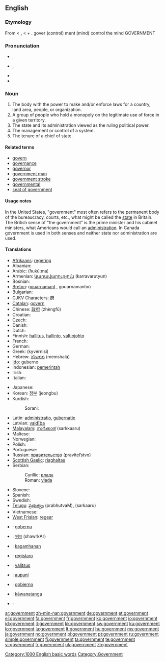 ==English==

{{rank|according|walked|office|600|government|particular|charge|church}}

===Etymology===
From {{etyl|la|en}} {{term|gubernatio||management, government}} < {{etyl|grc|en}} {{term|κυβερνισμός|tr=kubernismos|lang=grc|sc=polytonic}}, {{term|κυβέρνησις|tr=kubernēsis||steering, pilotage, guiding|lang=grc|sc=polytonic}} < {{term|κυβερνάω|sc=polytonic|tr=kubernaō||I steer, drive, guide, pilot|lang=grc}} + {{term|-ment|lang=en}}.
gover (control)  ment (mind)  control the mind  GOVERNMENT

===Pronunciation===
* {{a|RP}} {{IPA|/ˈgʌvənmənt/}}, {{SAMPA|/"gVv@nm@nt/}}
* {{a|GenAm}} {{IPA|/ˈɡʌvɚnmənt/}}, {{SAMPA|/"gVv@`nm@nt/}}
* {{audio|en-us-government.ogg|Audio (US)}}
* {{hyphenation|gov|ern|ment}}

===Noun===
{{en-noun}}

# The body with the power to make and/or enforce laws for a country, land area, people, or organization.
# A group of people who hold a monopoly on the legitimate use of force in a given territory.
# The state and its administration viewed as the ruling political power.
# The management or control of a system.
# The tenure of a chief of state.

====Related terms====
* [[govern]]
* [[governance]]
* [[governor]]
* [[government man]]
* [[government stroke]]
* [[governmental]]
* [[seat of government]]

====Usage notes====
In the United States, "government" most often refers to the permanent body of the bureaucracy, courts, etc., what might be called the [[state]] in Britain.  The British sense of "the government" is the prime minister and his cabinet ministers, what Americans would call an [[administration]].  In Canada government is used in both senses and neither state nor administration are used.

====Translations====
{{trans-top|government}}
* [[Afrikaans]]: [[regering]]
* Albanian: {{t-|sq|qeveri|xs=Albanian}}
* Arabic: {{Arab|[[حكومة]]}} (ħukú:ma) {{f}}
* Armenian: [[կառավարություն]] (karravarutyun)
* Bosnian: {{t-|bs|vlada|f}}
* [[Breton]]: [[gouarnamant]] {{m}}, gouarnamantoù {{p}}
* Bulgarian: {{t+|bg|правителство|n|tr=pravitelstvo|sc=Cyrl}}
* CJKV Characters: [[府]]
* [[Catalan]]: [[govern]] {{m}}
* Chinese: [[政府]] (zhèngfǔ)
* Croatian: {{t-|hr|vlada|f}}
* Czech: {{t+|cs|vláda|f}}
* Danish: {{t-|da|regering|c}}
* Dutch: {{t+|nl|regering}}
* Finnish: [[hallitus]], [[hallinto]], [[valtiojohto]]
* French: {{t+|fr|gouvernement|m}}
* German: {{t+|de|Regierung|f}}
* Greek: {{t+|el|κυβέρνηση|f|sc=Grek}}  (kyvérnisi)
* Hebrew: [[ממשלה]] (memshalá) {{f}}
* [[Ido]]: guberno
* Indonesian: [[pemerintah]]
* Irish: {{t|ga|rialtas|m|xs=Irish}}
* Italian: {{t+|it|governo|m}}
{{trans-mid}}
* Japanese: {{t+|ja|政府|tr=[[せいふ]], séifu|sc=Jpan}}
* Korean: [[정부]] (jeongbu)
* Kurdish:
*: Sorani: {{t|ku|حوکمه‌ت|tr=hukmet|sc=KUchar}}
* Latin: [[administratio]], [[gubernatio]] {{f}}
* Latvian: [[valdība]] {{f}}
* [[Malayalam]]: [[സര്‍ക്കാര്]] (sarkkaaru)
* Maltese: {{t-|mt|gvern|xs=Maltese}}
* Norwegian: {{t-|no|regjering|c}}
* Polish: {{t+|pl|rząd|m}}
* Portuguese: {{t+|pt|governo|m}}
* Russian: [[правительство]] (pravítel’stvo) {{n}}
* [[Scottish Gaelic]]: [[riaghaltas]]
* Serbian:
*: Cyrillic: [[влада]] {{f}}
*: Roman: [[vlada#Serbian|vlada]] {{f}}
* Slovene: {{t+|sl|vlada|f}}
* Spanish: {{t-|es|gobierno|m}}
* Swedish: {{t+|sv|regering}}
* [[Telugu]]: [[ప్రభుత్వం]] (prabhutvaM), {{t|te|సర్కారు|sc=Telu}} (sarkaaru)
* Vietnamese: {{t+|vi|chính phủ|xs=Vietnamese}}
* [[West Frisian]]: [[regear]] {{n}}
{{trans-bottom}}

{{checktrans-top}}
* {{ttbc|Basque}}: [[gobernu]]
* {{ttbc|Bengali}}: [[সর্কার]] (shawrkAr)
* {{ttbc|Cebuano}}: [[kagamhanan]]
* {{ttbc|Esperanto}}: [[registaro]]
* {{ttbc|Estonian}}: [[valitsus]]
{{checktrans-mid}}
* {{ttbc|Hawaiian}}: [[aupuni]]
* {{ttbc|Ilongo}}: [[gobierno]]
* {{ttbc|Maori}}: [[kāwanatanga]]
* {{ttbc|Persian}}: {{fa-Arab|[[عقل اختيار]]}}
{{checktrans-bottom}}

[[Category:1000 English basic words]]
[[Category:Government]]

[[ar:government]]
[[zh-min-nan:government]]
[[de:government]]
[[et:government]]
[[el:government]]
[[fa:government]]
[[fr:government]]
[[ko:government]]
[[io:government]]
[[id:government]]
[[it:government]]
[[kk:government]]
[[sw:government]]
[[ku:government]]
[[lo:government]]
[[la:government]]
[[lt:government]]
[[hu:government]]
[[ms:government]]
[[ja:government]]
[[no:government]]
[[pl:government]]
[[pt:government]]
[[ru:government]]
[[simple:government]]
[[fi:government]]
[[ta:government]]
[[te:government]]
[[vi:government]]
[[tr:government]]
[[uk:government]]
[[zh:government]]